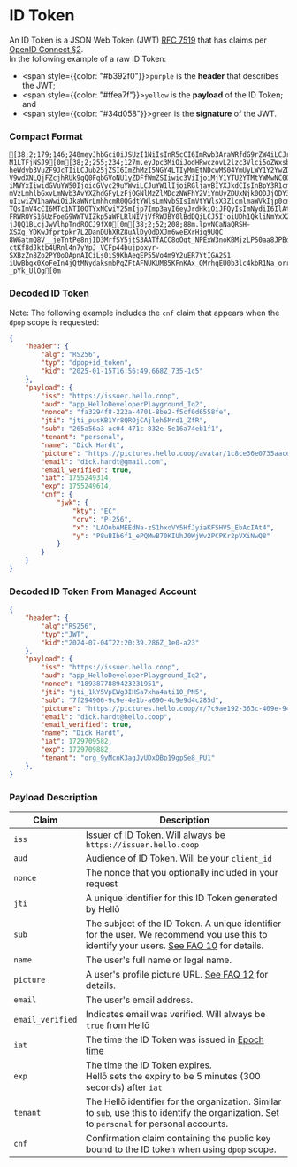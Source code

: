 
# ID Token

An ID Token is a JSON Web Token (JWT) [RFC 7519](https://www.rfc-editor.org/rfc/rfc7519.html) that has claims per [OpenID Connect §2](https://openid.net/specs/openid-connect-core-1_0.html#IDToken).<br/>In the following example of a raw ID Token:
- <span style={{color: "#b392f0"}}>`purple`</span> is the **header** that describes the JWT;
- <span style={{color: "#ffea7f"}}>`yellow`</span> is the **payload** of the ID Token; and
- <span style={{color: "#34d058"}}>`green`</span> is the **signature** of the JWT.

### Compact Format

```ansi
[38;2;179;146;240meyJhbGciOiJSUzI1NiIsInR5cCI6ImRwb3AraWRfdG9rZW4iLCJraWQiOiIyMDI1LTAxLTE1VDE2OjU2OjQ5LjY2OFpfNz
M1LTFjNSJ9[0m[38;2;255;234;127m.eyJpc3MiOiJodHRwczovL2lzc3Vlci5oZWxsby5jb29wIiwiYXVkIjoiYXBwX0hlbGxvRGV2ZWxvcGVyUGx
heWdyb3VuZF9JcTIiLCJub25jZSI6ImZhMzI5NGY4LTIyMmEtNDcwMS04YmUyLWY1Y2YwZDY1NThmZSIsImp0aSI6Imp0a
V9wdXNLQjFZcjhRUk9qQ0FqbGVoNU1yZDFfWmZSIiwic3ViIjoiMjY1YTU2YTMtYWMwNC00NzFjLTgzMmUtNWUxNmE3NGV
iMWYxIiwidGVuYW50IjoicGVyc29uYWwiLCJuYW1lIjoiRGljayBIYXJkdCIsInBpY3R1cmUiOiJodHRwczovL3BpY3R1c
mVzLmhlbGxvLmNvb3AvYXZhdGFyLzFjOGNlMzZlMDczNWFhY2ViYmUyZDUxNjk0ODJjODY3P3M9MjU2LGQ9aWRlbnRpY29
uIiwiZW1haWwiOiJkaWNrLmhhcmR0QGdtYWlsLmNvbSIsImVtYWlsX3ZlcmlmaWVkIjp0cnVlLCJpYXQiOjE3NTUyNDkzM
TQsImV4cCI6MTc1NTI0OTYxNCwiY25mIjp7Imp3ayI6eyJrdHkiOiJFQyIsImNydiI6IlAtMjU2IiwieCI6IkxBT25iQU1
FRWROYS16UzFoeG9WWTVIZkp5aWFLRlNIVjVfRWJBY0lBdDQiLCJ5IjoiUDh1QkliNmYxX2VQUU13QjcwS0lVaEowV2pXd
jJQQ1BLcjJwVlhpTndROCJ9fX0[0m[38;2;52;208;88m.lpvNCaNaQRSH-XSXg_YDKwJfprtpkr7L2DanDUhXRZ8uAlDyOdDXJm6weEXrHiq9UQC
8WGatmQ8V__jeTntPe8njID3MrfSY5jtS3AATfACC8oOqt_NPExW3noKBMjzLP50aa8JPBdu39YBnfOA78tL4K0GcCNDk9
ctKf8dJktb4URnl4n7yYpJ_VCFp44bujpoxyr-SXBzZn8Zo2PY0oOApnAICiLs0iS9KhAegEP55Vo4m9Y2uER7YtIGA2S1
iUwBbgx0XoFeIn4jQtMNydaksmbPqZFtAFNUKUM85KFnKAx_OMrhqEU0b3lc4kbR1Na_orr4Ucm1e-_pYk_UlOg[0m
```

### Decoded ID Token

Note: The following example includes the `cnf` claim that appears when the `dpop` scope is requested:

```json
{
    "header": {
        "alg": "RS256",
        "typ": "dpop+id_token",
        "kid": "2025-01-15T16:56:49.668Z_735-1c5"
    },
    "payload": {
        "iss": "https://issuer.hello.coop",
        "aud": "app_HelloDeveloperPlayground_Iq2",
        "nonce": "fa3294f8-222a-4701-8be2-f5cf0d6558fe",
        "jti": "jti_pusKB1Yr8QROjCAjleh5Mrd1_ZfR",
        "sub": "265a56a3-ac04-471c-832e-5e16a74eb1f1",
        "tenant": "personal",
        "name": "Dick Hardt",
        "picture": "https://pictures.hello.coop/avatar/1c8ce36e0735aacebbe2d5169482c867?s=256,d=identicon",
        "email": "dick.hardt@gmail.com",
        "email_verified": true,
        "iat": 1755249314,
        "exp": 1755249614,
        "cnf": {
            "jwk": {
                "kty": "EC",
                "crv": "P-256",
                "x": "LAOnbAMEEdNa-zS1hxoVY5HfJyiaKFSHV5_EbAcIAt4",
                "y": "P8uBIb6f1_ePQMwB70KIUhJ0WjWv2PCPKr2pVXiNwQ8"
            }
        }
    }
}
```

### Decoded ID Token From Managed Account

```json
{
    "header": {
        "alg":"RS256",
        "typ":"JWT",
        "kid":"2024-07-04T22:20:39.286Z_1e0-a23"
    },
    "payload": {
        "iss": "https://issuer.hello.coop",
        "aud": "app_HelloDeveloperPlayground_Iq2",
        "nonce": "1893877889423231951",
        "jti": "jti_1kY5VpEWg3IHSa7xha4ati10_PN5",
        "sub": "7f294906-9c9e-4e1b-a690-4c9e9d4c285d",
        "picture": "https://pictures.hello.coop/r/7c9ae192-363c-409e-945a-f25e5833e375.jpeg",
        "email": "dick.hardt@hello.coop",
        "email_verified": true,
        "name": "Dick Hardt",
        "iat": 1729709582,
        "exp": 1729709882,
        "tenant": "org_9yMcnK3agJyUDxOBp19gpSe8_PU1"
    },
}
```

### Payload Description

|Claim|Description|
|---|---|
|`iss`|Issuer of ID Token. Will always be `https://issuer.hello.coop`|
|`aud`|Audience of ID Token. Will be your `client_id`|
|`nonce`|The nonce that you optionally included in your request|
|`jti`|A unique identifier for this ID Token generated by Hellō|
|`sub`|The subject of the ID Token. A unique identifier for the user. We recommend you use this to identify your users. [See FAQ 10](/faqs/#_10-why-should-i-use-the-sub-claim-to-identify-my-users) for details.|
|`name`|The user's full name or legal name.|
|`picture`|A user's profile picture URL. [See FAQ 12](/faqs/#_12-what-can-i-do-with-the-picture-url-i-receive) for details.|
|`email`|The user's email address.|
|`email_verified`|Indicates email was verified. Will always be `true` from Hellō|
|`iat`|The time the ID Token was issued in [Epoch time](https://en.wikipedia.org/wiki/Unix_time)|
|`exp`|The time the ID Token expires.<br/>Hellō sets the expiry to be 5 minutes (300 seconds) after `iat`|
|`tenant`|The Hellō identifier for the organization. Similar to `sub`, use this to identify the organization. Set to `personal` for personal accounts.|
|`cnf` <ExperimentalTooltip />|Confirmation claim containing the public key bound to the ID token when using `dpop` scope.|
